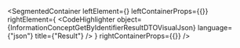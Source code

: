 
<SegmentedContainer
  leftElement={<InformationConceptGetByIdentifierResultDTODesc />}
  leftContainerProps={{}}
  rightElement={
    <CodeHighlighter
      object={InformationConceptGetByIdentifierResultDTOVisualJson}
      language={"json"}
      title={"Result"}
    />
  }
  rightContainerProps={{}}
/>
